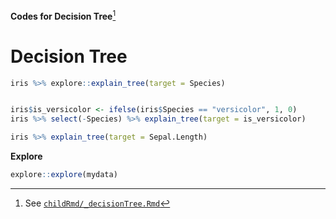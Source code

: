 **Codes for Decision Tree**^[See [`childRmd/_decisionTree.Rmd`](https://github.com/sbalci/histopathology-template/blob/master/childRmd/_decisionTree.Rmd)]


# Decision Tree


```r
iris %>% explore::explain_tree(target = Species)


iris$is_versicolor <- ifelse(iris$Species == "versicolor", 1, 0)
iris %>% select(-Species) %>% explain_tree(target = is_versicolor)

iris %>% explain_tree(target = Sepal.Length)
```




**Explore**

```r
explore::explore(mydata)
```





